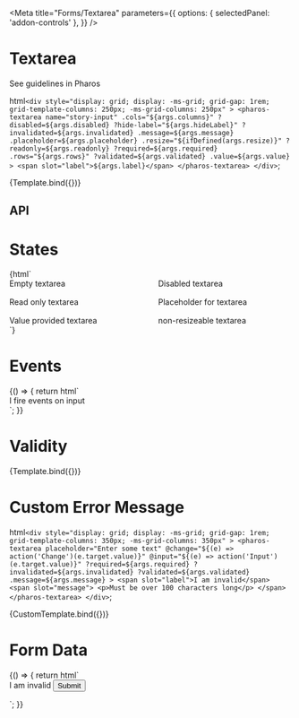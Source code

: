 

<Meta
  title="Forms/Textarea"
  parameters={{
    options: { selectedPanel: 'addon-controls' },
  }}
/>

# Textarea

<pharos-link href="https://www.jstor.org/pharos/components/textarea" target="_blank">See guidelines in Pharos</pharos-link>

  html`
    <div
      style="display: grid; display: -ms-grid; grid-gap: 1rem; grid-template-columns: 250px; -ms-grid-columns: 250px"
    >
      <pharos-textarea
        name="story-input"
        .cols="${args.columns}"
        ?disabled=${args.disabled}
        ?hide-label="${args.hideLabel}"
        ?invalidated=${args.invalidated}
        .message=${args.message}
        .placeholder=${args.placeholder}
        .resize="${ifDefined(args.resize)}"
        ?readonly=${args.readonly}
        ?required=${args.required}
        .rows="${args.rows}"
        ?validated=${args.validated}
        .value=${args.value}
      >
        <span slot="label">${args.label}</span>
      </pharos-textarea>
    </div>
  `;

<Canvas withToolbar>
  <Story
    name="Base"
    args={{
      label: 'I am a label',
      hideLabel: false,
      columns: 20,
      rows: 2,
      value: 'Some text',
    }}
  >
    {Template.bind({})}
  </Story>
</Canvas>

## API

<ArgsTable of="pharos-textarea" />

# States

<Canvas withToolbar>
  <Story name="States">
    {html`
      <div
        style="display: grid; display: -ms-grid; grid-gap: 1rem; grid-template-columns: repeat(2, 250px); -ms-grid-columns: 250px 1rem 250px"
      >
        <pharos-textarea><span slot="label">Empty textarea</span></pharos-textarea>
        <pharos-textarea disabled style="-ms-grid-column: 3"
          ><span slot="label">Disabled textarea</span></pharos-textarea
        >
        <pharos-textarea readonly value="Example text" style="-ms-grid-row: 2"
          ><span slot="label">Read only textarea</span></pharos-textarea
        >
        <pharos-textarea placeholder="Placeholder text" style="-ms-grid-column: 3; -ms-grid-row: 2"
          ><span slot="label">Placeholder for textarea</span></pharos-textarea
        >
        <pharos-textarea value="This value is provided" style="-ms-grid-row: 3"
          ><span slot="label">Value provided textarea</span></pharos-textarea
        >
        <pharos-textarea resize="none" style="-ms-grid-column: 3; -ms-grid-row: 3"
          ><span slot="label">non-resizeable textarea</span></pharos-textarea
        >
      </div>
    `}
  </Story>
</Canvas>

# Events

<Canvas withToolbar>
  <Story name="Events">
    {() => {
      return html`
        <div
          style="display: grid; display: -ms-grid; grid-gap: 1rem; grid-template-columns: 250px; -ms-grid-columns: 250px"
        >
          <pharos-textarea
            placeholder="Enter some text"
            @change="${(e) => action('Change')(e.target.value)}"
            @input="${(e) => action('Input')(e.target.value)}"
          >
            <span slot="label">I fire events on input</span>
          </pharos-textarea>
        </div>
      `;
    }}
  </Story>
</Canvas>

# Validity

<Canvas withToolbar>
  <Story
    name="Validity"
    argTypes={{
      label: { table: { disable: true }, defaultValue: 'Test me out' },
      placeholder: {
        table: { disable: true },
        defaultValue: 'Enter some text',
      },
      value: { table: { disable: true }, defaultValue: ' ' },
    }}
    args={{
      required: true,
      invalidated: true,
      validated: false,
      message: 'This field does not meet the requirements',
    }}
  >
    {Template.bind({})}
  </Story>
</Canvas>

# Custom Error Message

  html`
    <div
      style="display: grid; display: -ms-grid; grid-gap: 1rem; grid-template-columns: 350px; -ms-grid-columns: 350px"
    >
      <pharos-textarea
        placeholder="Enter some text"
        @change="${(e) => action('Change')(e.target.value)}"
        @input="${(e) => action('Input')(e.target.value)}"
        ?required=${args.required}
        ?invalidated=${args.invalidated}
        ?validated=${args.validated}
        .message=${args.message}
      >
        <span slot="label">I am invalid</span>
        <span slot="message">
          <p>Must be over 100 characters long</p>
        </span>
      </pharos-textarea>
    </div>
  `;

<Canvas withToolbar>
  <Story
    name="Custom Error Message"
    args={{
      required: false,
      invalidated: true,
      validated: false,
      message: 'This field does not meet the requirements',
    }}
  >
    {CustomTemplate.bind({})}
  </Story>
</Canvas>

# Form Data

<Canvas withToolbar>
  <Story name="Form Data">
    {() => {
      return html`
        <div
          style="display: grid; display: -ms-grid; grid-gap: 1rem; grid-template-columns: 350px; -ms-grid-columns: 350px"
        >
          <form name="my-form" action="https://httpbin.org/post" method="POST">
            <pharos-textarea
              name="my-textarea"
              placeholder="Enter some text"
              @change="${(e) => action('Change')(e.target.value)}"
              @input="${(e) => action('Input')(e.target.value)}"
              required
            >
              <span slot="label">I am invalid</span>
            </pharos-textarea>
            <input
              type="submit"
              value="Submit"
              @click="${(e) => {
                e.preventDefault();
                const form = document.querySelector('form[name="my-form"]');
                const formData = createFormData(form);
                const xhr = new XMLHttpRequest();
                xhr.open('POST', 'https://httpbin.org/post', true);
                xhr.onload = function () {
                  const response = JSON.parse(this.responseText);
                  action('FormData')(JSON.stringify(response.form));
                };
                xhr.send(formData);
              }}"
            />
          </form>
        </div>
      `;
    }}
  </Story>
</Canvas>
